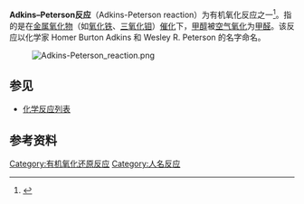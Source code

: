 '''Adkins–Peterson反应'''（Adkins-Peterson reaction）为有机氧化反应之一<ref>{{cite journal en
 | title =  The Oxidation of Methanol with Air over Iron Molybdenum and Iron-Molybdenum Oxides 
 | author = Homer Adkins and Wesley R. Peterson  
 | journal = [[J._Am._Chem._Soc.|J. Am. Chem. Soc.]] 
 | volume = 53 
 | issue = 4
 | pages = 1512–1520 
 | year = 1931 
 | url =  http://pubs.acs.org/cgi-bin/abstract.cgi/jacsat/1931/53/i04/f-pdf/f_ja01355a050.pdf
 | doi =  10.1021/ja01355a050 
 | format =  abstract   }}</ref>。指的是在[[金属|金属]][[氧化物|氧化物]]（如[[氧化铁|氧化铁]]、[[三氧化钼|三氧化钼]]）[[催化|催化]]下，[[甲醇|甲醇]]被[[空气|空气]][[氧化|氧化]]为[[甲醛|甲醛]]。该反应以化学家 Homer Burton Adkins 和 Wesley R. Peterson 的名字命名。


:[[File:Adkins-Peterson_reaction.png|left]]{{clear-left}}

==参见==
*[[化学反应列表|化学反应列表]]

== 参考资料 ==
{{reflist}}

[[Category:有机氧化还原反应|Category:有机氧化还原反应]]
[[Category:人名反应|Category:人名反应]]